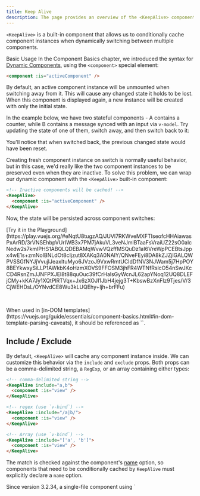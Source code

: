 ```yaml
---
title: Keep Alive
description: The page provides an overview of the <KeepAlive> component in Vue.js
---
```


`<KeepAlive>` is a built-in component that allows us to conditionally cache component instances when dynamically switching between multiple components.

Basic Usage​
In the Component Basics chapter, we introduced the syntax for <span class="custom-link">[Dynamic Components](https://vuejs.org/guide/essentials/component-basics.html#dynamic-components)</span>, using the `<component>` special element:

```html
<component :is="activeComponent" />
```

By default, an active component instance will be unmounted when switching away from it. This will cause any changed state it holds to be lost. When this component is displayed again, a new instance will be created with only the initial state.

In the example below, we have two stateful components - A contains a counter, while B contains a message synced with an input via `v-model`. Try updating the state of one of them, switch away, and then switch back to it:

You'll notice that when switched back, the previous changed state would have been reset.

Creating fresh component instance on switch is normally useful behavior, but in this case, we'd really like the two component instances to be preserved even when they are inactive. To solve this problem, we can wrap our dynamic component with the `<KeepAlive>` built-in component:

```html
<!-- Inactive components will be cached! -->
<KeepAlive>
  <component :is="activeComponent" />
</KeepAlive>
```

Now, the state will be persisted across component switches:

<span class="custom-link">
  [Try it in the
  Playground](https://play.vuejs.org/#eNqtU8tugzAQ/JUVl7RKWveMXFTIseofcHHAiawasPxArRD/3rVNSEhbpVUrIWB3x7PM7jAkuVL3veNJmlBTaaFsVraiUZ22sO0alcNedw2s7kmIPHS1ABQLQDEBAMqWvwVQzffMSQuDz1aI6VreWpPCEBtsJppx4wE1s+zmNoIBNLdOt8cIjzut8XAKq3A0NAIY/QNveFEyi8DA8kZJZjlGALQWPVSSGfNYJjVvujIJeaxItuMyo6JVzoJ9VxwRmtUCIdDfNV3NJWam5j7HpPOY8BEYkwxySiLLP1AWkbK4oHzmXOVS9FFOSM3jhFR4WTNfRslcO54nSwJKcCD4RsnZmJJNFPXJEl8t88quOuc39fCrHalsGyWcnJL62apYNoq12UQ8DLEFjCMy+kKA7Jy1XQtPlRTVqx+Jx6zXOJI1JbH4jejg3T+KbswBzXnFlz9Tjes/V/3CjWEHDsL/OYNvdCE8Wu3kLUQEhy+ljh+brFFu)
</span>

&nbsp;


<Aside type="note" title="TIP">
When used in <span class="custom-link">[in-DOM templates](https://vuejs.org/guide/essentials/component-basics.html#in-dom-template-parsing-caveats)</span>, it should be referenced as `<keep-alive>`.
</Aside>

## Include / Exclude​

By default, `<KeepAlive>` will cache any component instance inside. We can customize this behavior via the `include` and `exclude` props. Both props can be a comma-delimited string, a `RegExp`, or an array containing either types:

```html
<!-- comma-delimited string -->
<KeepAlive include="a,b">
  <component :is="view" />
</KeepAlive>

<!-- regex (use `v-bind`) -->
<KeepAlive :include="/a|b/">
  <component :is="view" />
</KeepAlive>

<!-- Array (use `v-bind`) -->
<KeepAlive :include="['a', 'b']">
  <component :is="view" />
</KeepAlive>
```

The match is checked against the component's <span class="custom-link">[name](https://vuejs.org/api/options-misc.html#name)</span> option, so components that need to be conditionally cached by `KeepAlive` must explicitly declare a `name` option.

<Aside type="note" title="TIP">
Since version 3.2.34, a single-file component using `<script setup>` will automatically infer its `name` option based on the filename, removing the need to manually declare the name.

</Aside>

## Max Cached Instances​

We can limit the maximum number of component instances that can be cached via the `max` prop. When `max` is specified, `<KeepAlive>` behaves like an <span class="custom-link">[LRU cache](<https://en.wikipedia.org/wiki/Cache_replacement_policies#Least_recently_used_(LRU)>)</span>: if the number of cached instances is about to exceed the specified max count, the least recently accessed cached instance will be destroyed to make room for the new one.

```html
<KeepAlive :max="10">
  <component :is="activeComponent" />
</KeepAlive>
```

## Lifecycle of Cached Instance​

When a component instance is removed from the DOM but is part of a component tree cached by `<KeepAlive>`, it goes into a deactivated state instead of being unmounted. When a component instance is inserted into the DOM as part of a cached tree, it is activated.

A kept-alive component can register lifecycle hooks for these two states using <span class="custom-link">[`activated`](https://vuejs.org/api/options-lifecycle.html#activated)</span> and <span class="custom-link">[`deactivated`](https://vuejs.org/api/options-lifecycle.html#deactivated)</span> hooks:

```js
export default {
  activated() {
    // called on initial mount
    // and every time it is re-inserted from the cache
  },
  deactivated() {
    // called when removed from the DOM into the cache
    // and also when unmounted
  },
};
```

**Note that:**

- `activated` is also called on mount, and `deactivated` on unmount.

- Both hooks work for not only the root component cached by `<KeepAlive>`, but also the descendant components in the cached tree.

## Related

- <span class="custom-link">[`<KeepAlive>` API reference](https://vuejs.org/api/built-in-components.html#keepalive)</span>
